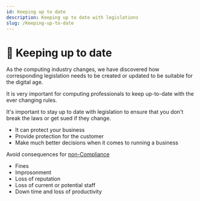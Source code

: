 ```yaml
---
id: Keeping up to date
description: Keeping up to date with legislations
slug: /Keeping-up-to-date
---
```


# 📅 Keeping up to date


As the computing industry changes, we have discovered how corresponding legislation needs to be created or updated to be suitable for the digital age. 

It is very important for computing professionals to keep up-to-date with the ever changing rules. 


It's important to stay up to date with legislation to ensure that you don't break the laws or get sued if they change.

- It can protect your business
- Provide protection for the customer
- Make much better decisions when it comes to running a business

Avoid consequences for [non-Compliance](/docs/Hacker-Groups/#non-compliance) 


- Fines
- Improsonment
- Loss of reputation
- Loss of current or potential staff
- Down time and loss of productivity